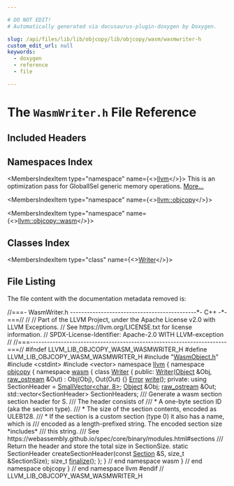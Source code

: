 ```yaml
---

# DO NOT EDIT!
# Automatically generated via docusaurus-plugin-doxygen by Doxygen.

slug: /api/files/lib/lib/objcopy/lib/objcopy/wasm/wasmwriter-h
custom_edit_url: null
keywords:
  - doxygen
  - reference
  - file

---
```





# The `WasmWriter.h` File Reference

<DoxygenPage pluginConfig={pluginConfig}>



## Included Headers

<IncludesList>
<IncludesListItem
  filePath="WasmObject.h"
  permalink="/docs/api/files/lib/lib/objcopy/lib/objcopy/wasm/wasmobject-h"
  isLocal="true" />
<IncludesListItem
  filePath="cstdint"
  permalink=""
  isLocal="false" />
<IncludesListItem
  filePath="vector"
  permalink=""
  isLocal="false" />
</IncludesList>

## Namespaces Index

<MembersIndex>

<MembersIndexItem
  type="namespace"
  name={<><a href="/docs/api/namespaces/llvm">llvm</a></>}>
This is an optimization pass for GlobalISel generic memory operations. <a href="/docs/api/namespaces/llvm/#details">More...</a>
</MembersIndexItem>

<MembersIndexItem
  type="namespace"
  name={<><a href="/docs/api/namespaces/llvm/objcopy">llvm::objcopy</a></>}>
</MembersIndexItem>

<MembersIndexItem
  type="namespace"
  name={<><a href="/docs/api/namespaces/llvm/objcopy/wasm">llvm::objcopy::wasm</a></>}>
</MembersIndexItem>

</MembersIndex>

## Classes Index

<MembersIndex>

<MembersIndexItem
  type="class"
  name={<><a href="/docs/api/classes/llvm/objcopy/wasm/writer">Writer</a></>}>
</MembersIndexItem>

</MembersIndex>


## File Listing

The file content with the documentation metadata removed is:

<ProgramListing>

<Link id="l00001" /><CodeLine lineNumber="1"><span class="doxyHighlightComment">//===- WasmWriter.h ---------------------------------------------&#42;- C++ -&#42;-===//</span></CodeLine>
<Link id="l00002" /><CodeLine lineNumber="2"><span class="doxyHighlightComment">//</span></CodeLine>
<Link id="l00003" /><CodeLine lineNumber="3"><span class="doxyHighlightComment">// Part of the LLVM Project, under the Apache License v2.0 with LLVM Exceptions.</span></CodeLine>
<Link id="l00004" /><CodeLine lineNumber="4"><span class="doxyHighlightComment">// See https://llvm.org/LICENSE.txt for license information.</span></CodeLine>
<Link id="l00005" /><CodeLine lineNumber="5"><span class="doxyHighlightComment">// SPDX-License-Identifier: Apache-2.0 WITH LLVM-exception</span></CodeLine>
<Link id="l00006" /><CodeLine lineNumber="6"><span class="doxyHighlightComment">//</span></CodeLine>
<Link id="l00007" /><CodeLine lineNumber="7"><span class="doxyHighlightComment">//===----------------------------------------------------------------------===//</span></CodeLine>
<Link id="l00008" /><CodeLine lineNumber="8"></CodeLine>
<Link id="l00009" /><CodeLine lineNumber="9"><span class="doxyHighlightPreprocessor">#ifndef LLVM&#95;LIB&#95;OBJCOPY&#95;WASM&#95;WASMWRITER&#95;H</span></CodeLine>
<Link id="l00010" /><CodeLine lineNumber="10"><span class="doxyHighlightPreprocessor">#define LLVM&#95;LIB&#95;OBJCOPY&#95;WASM&#95;WASMWRITER&#95;H</span></CodeLine>
<Link id="l00011" /><CodeLine lineNumber="11"></CodeLine>
<Link id="l00012" /><CodeLine lineNumber="12"><span class="doxyHighlightPreprocessor">#include &quot;<a href="/docs/api/files/lib/lib/objcopy/lib/objcopy/wasm/wasmobject-h">WasmObject.h</a>&quot;</span></CodeLine>
<Link id="l00013" /><CodeLine lineNumber="13"><span class="doxyHighlightPreprocessor">#include &lt;cstdint&gt;</span></CodeLine>
<Link id="l00014" /><CodeLine lineNumber="14"><span class="doxyHighlightPreprocessor">#include &lt;vector&gt;</span></CodeLine>
<Link id="l00015" /><CodeLine lineNumber="15"></CodeLine>
<Link id="l00016" /><CodeLine lineNumber="16"><span class="doxyHighlightKeyword">namespace </span><span class="doxyHighlight"><a href="/docs/api/namespaces/llvm">llvm</a> &#123;</span></CodeLine>
<Link id="l00017" /><CodeLine lineNumber="17"><span class="doxyHighlightKeyword">namespace </span><span class="doxyHighlight"><a href="/docs/api/namespaces/llvm/objcopy">objcopy</a> &#123;</span></CodeLine>
<Link id="l00018" /><CodeLine lineNumber="18"><span class="doxyHighlightKeyword">namespace </span><span class="doxyHighlight"><a href="/docs/api/namespaces/llvm/objcopy/wasm">wasm</a> &#123;</span></CodeLine>
<Link id="l00019" /><CodeLine lineNumber="19"></CodeLine>
<Link id="l00020" /><CodeLine lineNumber="20" lineLink="/docs/api/classes/llvm/objcopy/wasm/writer"><span class="doxyHighlightKeyword">class </span><span class="doxyHighlight"><a href="/docs/api/classes/llvm/objcopy/wasm/writer/#a5da324bd49d495207cae23504972ba00">Writer</a> &#123;</span></CodeLine>
<Link id="l00021" /><CodeLine lineNumber="21"><span class="doxyHighlightKeyword">public</span><span class="doxyHighlight">:</span></CodeLine>
<Link id="l00022" /><CodeLine lineNumber="22" lineLink="/docs/api/classes/llvm/objcopy/wasm/writer/#a5da324bd49d495207cae23504972ba00"><span class="doxyHighlight">  <a href="/docs/api/classes/llvm/objcopy/wasm/writer/#a5da324bd49d495207cae23504972ba00">Writer</a>(<a href="/docs/api/structs/llvm/objcopy/wasm/object">Object</a> &amp;Obj, <a href="/docs/api/classes/llvm/raw-ostream">raw&#95;ostream</a> &amp;Out) : Obj(Obj), Out(Out) &#123;&#125;</span></CodeLine>
<Link id="l00023" /><CodeLine lineNumber="23"><span class="doxyHighlight">  <a href="/docs/api/classes/llvm/error">Error</a> <a href="/docs/api/classes/llvm/objcopy/wasm/writer/#a0c6b0217a29520ff740cb32952eac94f">write</a>();</span></CodeLine>
<Link id="l00024" /><CodeLine lineNumber="24"></CodeLine>
<Link id="l00025" /><CodeLine lineNumber="25"><span class="doxyHighlightKeyword">private</span><span class="doxyHighlight">:</span></CodeLine>
<Link id="l00026" /><CodeLine lineNumber="26"><span class="doxyHighlight">  </span><span class="doxyHighlightKeyword">using </span><span class="doxyHighlight">SectionHeader = <a href="/docs/api/classes/llvm/smallvector">SmallVector&lt;char, 8&gt;</a>;</span></CodeLine>
<Link id="l00027" /><CodeLine lineNumber="27"><span class="doxyHighlight">  <a href="/docs/api/structs/llvm/objcopy/wasm/object">Object</a> &amp;Obj;</span></CodeLine>
<Link id="l00028" /><CodeLine lineNumber="28"><span class="doxyHighlight">  <a href="/docs/api/classes/llvm/raw-ostream">raw&#95;ostream</a> &amp;Out;</span></CodeLine>
<Link id="l00029" /><CodeLine lineNumber="29"><span class="doxyHighlight">  std::vector&lt;SectionHeader&gt; SectionHeaders;</span></CodeLine>
<Link id="l00030" /><CodeLine lineNumber="30"></CodeLine>
<Link id="l00031" /><CodeLine lineNumber="31"><span class="doxyHighlightComment">  /// Generate a wasm section section header for S.</span></CodeLine>
<Link id="l00032" /><CodeLine lineNumber="32"><span class="doxyHighlightComment">  /// The header consists of</span></CodeLine>
<Link id="l00033" /><CodeLine lineNumber="33"><span class="doxyHighlightComment">  /// &#42; A one-byte section ID (aka the section type).</span></CodeLine>
<Link id="l00034" /><CodeLine lineNumber="34"><span class="doxyHighlightComment">  /// &#42; The size of the section contents, encoded as ULEB128.</span></CodeLine>
<Link id="l00035" /><CodeLine lineNumber="35"><span class="doxyHighlightComment">  /// &#42; If the section is a custom section (type 0) it also has a name, which is</span></CodeLine>
<Link id="l00036" /><CodeLine lineNumber="36"><span class="doxyHighlightComment">  ///   encoded as a length-prefixed string. The encoded section size &#42;includes&#42;</span></CodeLine>
<Link id="l00037" /><CodeLine lineNumber="37"><span class="doxyHighlightComment">  ///   this string.</span></CodeLine>
<Link id="l00038" /><CodeLine lineNumber="38"><span class="doxyHighlightComment">  /// See https://webassembly.github.io/spec/core/binary/modules.html#sections</span></CodeLine>
<Link id="l00039" /><CodeLine lineNumber="39"><span class="doxyHighlightComment">  /// Return the header and store the total size in SectionSize.</span></CodeLine>
<Link id="l00040" /><CodeLine lineNumber="40"><span class="doxyHighlight">  </span><span class="doxyHighlightKeyword">static</span><span class="doxyHighlight"> SectionHeader createSectionHeader(</span><span class="doxyHighlightKeyword">const</span><span class="doxyHighlight"> <a href="/docs/api/structs/llvm/objcopy/wasm/section">Section</a> &amp;S,</span></CodeLine>
<Link id="l00041" /><CodeLine lineNumber="41"><span class="doxyHighlight">                                           </span><span class="doxyHighlightKeywordType">size&#95;t</span><span class="doxyHighlight"> &amp;SectionSize);</span></CodeLine>
<Link id="l00042" /><CodeLine lineNumber="42"><span class="doxyHighlight">  </span><span class="doxyHighlightKeywordType">size&#95;t</span><span class="doxyHighlight"> <a href="/docs/api/files/lib/lib/target/lib/target/arc/arcbranchfinalize-cpp/#a8e08eb3768ea6054b445ad1e5f0b9bba">finalize</a>();</span></CodeLine>
<Link id="l00043" /><CodeLine lineNumber="43"><span class="doxyHighlight">&#125;;</span></CodeLine>
<Link id="l00044" /><CodeLine lineNumber="44"></CodeLine>
<Link id="l00045" /><CodeLine lineNumber="45"><span class="doxyHighlight">&#125; </span><span class="doxyHighlightComment">// end namespace wasm</span></CodeLine>
<Link id="l00046" /><CodeLine lineNumber="46"><span class="doxyHighlight">&#125; </span><span class="doxyHighlightComment">// end namespace objcopy</span></CodeLine>
<Link id="l00047" /><CodeLine lineNumber="47"><span class="doxyHighlight">&#125; </span><span class="doxyHighlightComment">// end namespace llvm</span></CodeLine>
<Link id="l00048" /><CodeLine lineNumber="48"></CodeLine>
<Link id="l00049" /><CodeLine lineNumber="49"><span class="doxyHighlightPreprocessor">#endif </span><span class="doxyHighlightComment">// LLVM&#95;LIB&#95;OBJCOPY&#95;WASM&#95;WASMWRITER&#95;H</span></CodeLine>

</ProgramListing>


</DoxygenPage>
